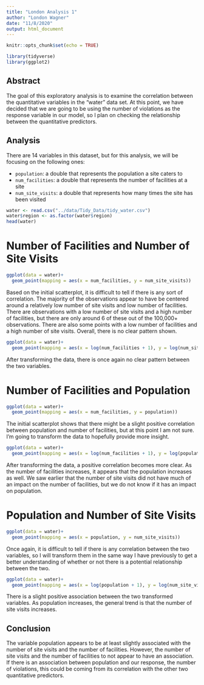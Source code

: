 ```yaml
---
title: "London Analysis 1"
author: "London Wagner"
date: "11/8/2020"
output: html_document
---
```

```r
knitr::opts_chunk$set(echo = TRUE)
```

```r
library(tidyverse)
library(ggplot2)
```

## Abstract
The goal of this exploratory analysis is to examine the correlation
between the quantitative variables in the "water" data set. At this 
point, we have decided that we are going to be using the number of
violations as the response variable in our model, so I plan on checking 
the relationship between the quantitative predictors. 

## Analysis
There are 14 variables in this dataset, but for this analysis, we will be
focusing on the following ones:

- `population`: a double that represents the population a site caters to
- `num_facilities`: a double that represents the number of facilities at a site
- `num_site_visits`: a double that represents how many times the site has been
visited

```r
water <- read.csv("../data/Tidy_Data/tidy_water.csv")
water$region <- as.factor(water$region)
head(water)
```

# Number of Facilities and Number of Site Visits
```r
ggplot(data = water)+
  geom_point(mapping = aes(x = num_facilities, y = num_site_visits))
```
Based on the initial scatterplot, it is difficult to tell if there is 
any sort of correlation. The majority of the observations appear to have
be centered around a relatively low number of site visits and low number
of facilities. There are observations with a low number of site visits
and a high number of facilities, but there are only around 6 of these 
out of the 100,000+ observations. There are also some points with a low
number of facilities and a high number of site visits. Overall, there 
is no clear pattern shown. 

```r
ggplot(data = water)+
  geom_point(mapping = aes(x = log(num_facilities + 1), y = log(num_site_visits + 1)))
```
After transforming the data, there is once again no clear pattern between the
two variables.

# Number of Facilities and Population
```r
ggplot(data = water)+
  geom_point(mapping = aes(x = num_facilities, y = population))
```
The initial scatterplot shows that there might be a slight positive 
correlation between population and number of facilities, but at
this point I am not sure. I'm going to transform the data to hopefully 
provide more insight.

```r
ggplot(data = water)+
  geom_point(mapping = aes(x = log(num_facilities + 1), y = log(population +1)))
```
After transforming the data, a positive correlation becomes more clear. As
the number of facilities increases, it appears that the population increases
as well. We saw earlier that the number of site visits did not have much of
an impact on the number of facilities, but we do not know if it has an impact
on population.

# Population and Number of Site Visits

```r
ggplot(data = water)+
  geom_point(mapping = aes(x = population, y = num_site_visits))
```
Once again, it is difficult to tell if there is any correlation between the 
two variables, so I will transform them in the same way I have previously to
get a better understanding of whether or not there is a potential relationship 
between the two.

```r
ggplot(data = water)+
  geom_point(mapping = aes(x = log(population + 1), y = log(num_site_visits+1)))
```
There is a slight positive association between the two transformed 
variables. As population increases, the general trend is that the
number of site visits increases. 

## Conclusion
The variable population appears to be at least slightly associated with
the number of site visits and the number of facilities. However, the 
number of site visits and the number of facilities to not appear to have
an association. If there is an association between population and our 
response, the number of violations, this could be coming from its 
correlation with the other two quantitative predictors.


